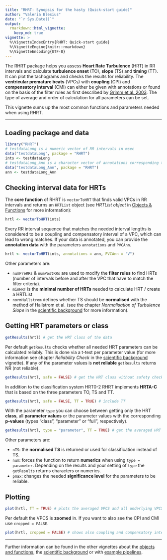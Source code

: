 ```yaml
---
title: "RHRT: Synopsis for the hasty (Quick-start guide)"
author: "Valeria Blesius"
date: "`r Sys.Date()`"
output: 
  rmarkdown::html_vignette:
    keep_md: true
vignette: >
  %\VignetteIndexEntry{RHRT: Quick-start guide}
  %\VignetteEngine{knitr::rmarkdown}
  %\VignetteEncoding{UTF-8}
---
```


The RHRT package helps you assess **Heart Rate Turbulence** (HRT) in RR intervals and calculate **turbulence onset** (TO), **slope** (TS) and **timing** (TT). It can plot the tachograms and checks the results for reliability. The **ventricular premature beats** (VPCs) with **coupling** (CPI) and **compensatory interval** (CMI) can either be given with annotations or found on the basis of the filter rules as first described  by [Grimm et al. 2003](https://doi.org/10.1046/j.1542-474X.2003.08206.x). The type of average and order of calculation for all parameters can be set.

This vignette sums up the most common functions and parameters needed when using RHRT.

--------

## Loading package and data

```r
library("RHRT")
# testdataLong is a numeric vector of RR intervals in msec
data("testdataLong", package = "RHRT")
ints <- testdataLong
# testdataLong_Ann is a character vector of annotations corresponding to testdataLong
data("testdataLong_Ann", package = "RHRT")
ann <- testdataLong_Ann
```

## Checking interval data for HRTs

The **core function** of RHRT is `vectorToHRT` that finds valid VPCs in RR intervals and returns an `HRTList` object (see *HRTList object* in [Objects & Functions](objects_functions.md) for more information):

```r
hrtl <- vectorToHRT(ints) 
```

Every RR interval sequence that matches the needed interval lengths is considered to be a coupling and compensatory interval of a VPC, which can lead to wrong matches. If your data is annotated, you can provide the **annotation data** with the parameters `annotations` and `PVCAnn`.

```r
hrtl <- vectorToHRT(ints, annotations = ann, PVCAnn = "V")
```

Other parameters are:

* `numPreRRs` & `numPostRRs` are used to modify the **filter rules** to find HRTs (number of intervals before and after the VPC that have to match the filter criteria).
* `minHRT` is the **minimal number of HRTs** needed to calculate HRT / create a HRTList
* `normHallstrom` defines whether TS should be **normalised** with the method of Hallstrom et al. (see the chapter *Normalisation of Turbulence Slope* in the [scientific background](background.md) for more information). 

## Getting HRT parameters or class
```r
getResults(hrtl) # get the HRT class of the data
```

Per default `getResults` checks whether all needed HRT parameters can be calculated reliably. This is done via a t-test per parameter value (for more information see chapter *Reliability Check* in the [scientific background](background.md) vignette). If any of the parameter values is **not reliable** `getResults` returns NR (not reliable). 

```r
getResults(hrtl, safe = FALSE) # get the HRT class without safety check
```

In addition to the classification system HRT0-2 RHRT implements **HRTA-C** that is based on the three parameters TO, TS and TT. 

```r
getResults(hrtl, safe = FALSE, TT = TRUE) # include TT
```

With the parameter `type` you can choose between getting only the HRT **class**, all **parameter values** or the parameter values with the corresponding **p-values** (types "class", "parameter" or "full", respectively).

```r
getResults(hrtl, type = "parameter", TT = TRUE) # get the averaged HRT parameters
```

Other parameters are:

* `nTS`: the **normalised TS** is returned or used for classification instead of TS.
* `num`: forces the function to return **numerics** when using `type = parameter`. Depending on the results and your setting of `type` the `getResults` returns characters or numerics.
* `pmax`: changes the needed **significance level** for the parameters to be reliable.

## Plotting

```r
plot(hrtl, TT = TRUE) # plots the averaged VPCS and all underlying VPCSs in background
```

Per default the VPCS is **zoomed** in. If you want to also see the CPI and CMI use `cropped = FALSE`.

```r
plot(hrtl, cropped = FALSE) # shows also coupling and compensatory interval
```

--------

Further information can be found in the other vignettes about the [objects and functions](objects_functions.md), the [scientific background](background.md) or with [example pipelines](examples.md).

<!---
# Part of RHRT: R package to assess Heart Rate Turbulence from RR interval data 
# Copyright (C) 2021 Valeria Blesius

# RHRT is free software: you can redistribute it and/or modify
# it under the terms of the GNU General Public License as published by
# the Free Software Foundation, version 2 only.

# RHRT is distributed in the hope that it will be useful,
# but WITHOUT ANY WARRANTY; without even the implied warranty of
# MERCHANTABILITY or FITNESS FOR A PARTICULAR PURPOSE.  See the
# GNU General Public License for more details.

# You should have received a copy of the GNU General Public License
# along with RHRT.  If not, see <https://www.gnu.org/licenses/>.
-->